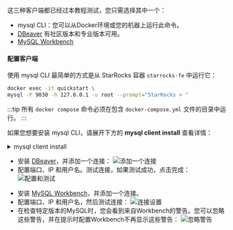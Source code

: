 
这三种客户端都已经过本教程测试，您只需选择其中一个：

- mysql CLI：您可以从Docker环境或您的机器上运行此命令。
- [DBeaver](https://dbeaver.io/download/) 有社区版本和专业版本可用。
- [MySQL Workbench](https://dev.mysql.com/downloads/workbench/)

#### 配置客户端

<Tabs groupId="client">
<TabItem value="mysqlCLI" label="mysql CLI" default>

使用 mysql CLI 最简单的方式是从 StarRocks 容器 `starrocks-fe` 中运行它：

```bash
docker exec -it quickstart \
mysql -P 9030 -h 127.0.0.1 -u root --prompt="StarRocks > "
```

:::tip
所有 `docker compose` 命令必须在包含 `docker-compose.yml` 文件的目录中运行。
:::

如果您想要安装 mysql CLI，请展开下方的 **mysql client install** 查看详情：

<details>

<summary>mysql client install</summary>

- macOS：如果您使用Homebrew且不需要MySQL服务器，请运行 `brew install mysql` 来安装CLI。
- Linux：查看您的软件仓库系统中的 `mysql` 客户端。例如，`yum install mariadb`。
- Microsoft Windows：安装 [MySQL Community Server](https://dev.mysql.com/downloads/mysql/) 并运行所提供的客户端，或在WSL中运行 `mysql`。

</details>

</TabItem>

<TabItem value="DBeaver" label="DBeaver" >

- 安装 [DBeaver](https://dbeaver.io/download/)，并添加一个连接：
![添加一个连接](./DBeaver-1.png)
- 配置端口、IP 和用户名。测试连接，如果测试成功，点击完成：
![配置和测试](./DBeaver-2.png)

</TabItem>
<TabItem value="MySQLWorkbench" label="MySQL Workbench">

- 安装 [MySQL Workbench](https://dev.mysql.com/downloads/workbench/)，并添加一个连接。
- 配置端口、IP 和用户名，然后测试连接：
![连接设置](./Workbench-1.png)
- 在检查特定版本的MySQL时，您会看到来自Workbench的警告。您可以忽略这些警告，并在提示时配置Workbench不再显示这些警告：
![忽略警告](./Workbench-2.png)
</TabItem>

</Tabs>
